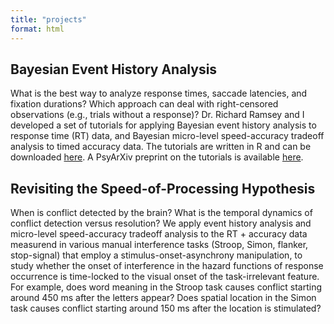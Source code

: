 ```yaml
---
title: "projects"
format: html
---
```


## Bayesian Event History Analysis

What is the best way to analyze response times, saccade latencies, and fixation durations? Which approach can deal with right-censored observations (e.g., trials without a response)? Dr. Richard Ramsey and I developed a set of tutorials for applying Bayesian event history analysis to response time (RT) data, and Bayesian micro-level speed-accuracy tradeoff analysis to timed accuracy data. The tutorials are written in R and can be downloaded [here](https://github.com/sven-panis/Tutorial_Event_History_Analysis). A PsyArXiv preprint on the tutorials is available [here](https://osf.io/preprints/psyarxiv/57bh6_v2).


## Revisiting the Speed-of-Processing Hypothesis

When is conflict detected by the brain? What is the temporal dynamics of conflict detection versus resolution? We apply event history analysis and micro-level speed-accuracy tradeoff analysis to the RT + accuracy data measurend in various manual interference tasks (Stroop, Simon, flanker, stop-signal) that employ a stimulus-onset-asynchrony manipulation, to study whether the onset of interference in the hazard functions of response occurrence is time-locked to the visual onset of the task-irrelevant feature. For example, does word meaning in the Stroop task causes conflict starting around 450 ms after the letters appear? Does spatial location in the Simon task causes conflict starting around 150 ms after the location is stimulated?

